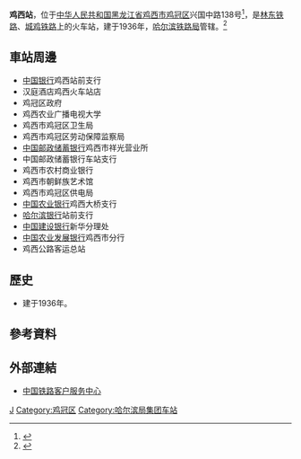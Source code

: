 {{Expand|time=2016-07-04T13:38:42+00:00}}
{{Distinguish|济西站|绩溪县站}}
{{Infobox China railway station
|车站名称 =鸡西站
|图片 = 
|图片介绍 = 
|车站拼音 = Jixi
|英文名称 = Jixi Railway Station
|车站代码 = 61574<ref>{{cite book|title=中华人民共和国铁路车站代码（GB/T 10302-2010）|publisher=中国标准出版社|year=2010|isbn=155066140495|ignore-isbn-error=true|pages=17}}</ref>
|电报码 = JXB
|拼音码 = JXI
|车站位置 = [[黑龙江省|黑龙江省]][[鸡西市|鸡西市]][[鸡冠区|鸡冠区]]兴国中路138号
|坐标 = {{coord|45.302364|130.970666|display=inline,title}}
|归属 = [[哈尔滨铁路局|哈尔滨铁路局]]
|线路 = [[林东铁路|林东铁路]]、[[城鸡铁路|城鸡铁路]]
|车站等级 = [[一等站_(中铁)|一等站]]
|月台数目 = 3
|股道数目 = 7
}}
'''鸡西站'''，位于[[中华人民共和国|中华人民共和国]][[黑龙江省|黑龙江省]][[鸡西市|鸡西市]][[鸡冠区|鸡冠区]]兴国中路138号<ref>{{cite web|url=http://www.12306.cn/mormhweb/kyyyz/ky_heb/201001/t20100124_1161.html|title=哈尔滨局集团公司客运站数据(车站)|publisher=[[中国铁路客户服务中心|中国铁路客户服务中心]]|accessdate=2019-01-08|archive-date=2017-12-05|archive-url=https://web.archive.org/web/20171205153727/http://www.12306.cn/mormhweb/kyyyz/ky_heb/201001/t20100124_1161.html|dead-url=no}}</ref>，是[[林东铁路|林东铁路]]、[[城鸡铁路|城鸡铁路]]上的火车站，建于1936年，[[哈尔滨铁路局|哈尔滨铁路局]]管辖。<ref>{{Cite web |url=http://search.huochepiao.com/huochezhan/jieshao/1404.htm |title=鸡西火车站介绍 |accessdate=2016-07-04 |archive-date=2016-08-01 |archive-url=https://web.archive.org/web/20160801023414/http://search.huochepiao.com/huochezhan/jieshao/1404.htm |dead-url=no }}</ref>
==車站周邊==
* [[中国银行|中国银行]]鸡西站前支行
* 汉庭酒店鸡西火车站店
* 鸡冠区政府
* 鸡西农业广播电视大学
* 鸡西市鸡冠区卫生局
* 鸡西市鸡冠区劳动保障监察局
* [[中国邮政储蓄银行|中国邮政储蓄银行]]鸡西市祥光营业所
* 中国邮政储蓄银行车站支行
* 鸡西市农村商业银行
* 鸡西市朝鲜族艺术馆
* 鸡西市鸡冠区供电局
* [[中国农业银行|中国农业银行]]鸡西大桥支行
* [[哈尔滨银行|哈尔滨银行]]站前支行
* [[中国建设银行|中国建设银行]]新华分理处
* [[中国农业发展银行|中国农业发展银行]]鸡西市分行
* 鸡西公路客运总站

==歷史==
* 建于1936年。
==參考資料==
{{reflist}}
==外部連結==
* [http://www.12306.cn/mormhweb/ 中国铁路客户服务中心]{{Wayback|url=http://www.12306.cn/mormhweb/ |date=20180205163941 }}
{{China-rail-stub}}
{{林东铁路}}
{{城鸡铁路}}
[[Category:鸡西市铁路车站|J]]
[[Category:鸡冠区|Category:鸡冠区]]
[[Category:哈尔滨局集团车站|Category:哈尔滨局集团车站]]